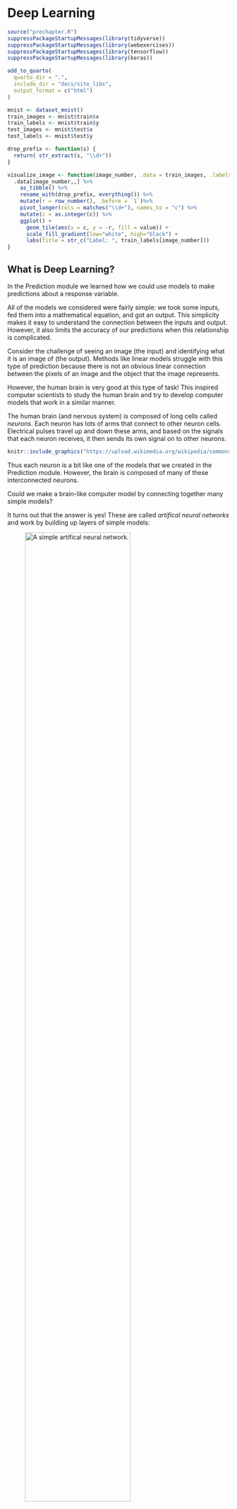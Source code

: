 # Deep Learning {#sec-deep-learning-chapter}

```r
source("prechapter.R")
suppressPackageStartupMessages(library(tidyverse))
suppressPackageStartupMessages(library(webexercises))
suppressPackageStartupMessages(library(tensorflow))
suppressPackageStartupMessages(library(keras))

add_to_quarto(
  quarto_dir = ".",
  include_dir = "docs/site_libs",
  output_format = c("html")
)

mnist <- dataset_mnist()
train_images <- mnist$train$x
train_labels <- mnist$train$y
test_images <- mnist$test$x
test_labels <- mnist$test$y

drop_prefix <- function(s) {
  return( str_extract(s, "\\d+"))
}

visualize_image <- function(image_number, .data = train_images, .labels = train_labels) {
  .data[image_number,,] %>% 
    as_tibble() %>%
    rename_with(drop_prefix, everything()) %>%
    mutate(r = row_number(), .before = `1`)%>%
    pivot_longer(cols = matches("\\d+"), names_to = "c") %>%
    mutate(c = as.integer(c)) %>%
    ggplot() +
      geom_tile(aes(x = c, y = -r, fill = value)) +
      scale_fill_gradient(low="white", high="black") +
      labs(title = str_c("Label: ", train_labels[image_number]))
}
```

## What is Deep Learning?

In the Prediction module we learned how we could use models to make predictions about a response variable.

All of the models we considered were fairly simple: we took some inputs, fed them into a mathematical equation, and got an output. This simplicity makes it easy to understand the connection between the inputs and output. However, it also limits the accuracy of our predictions when this relationship is complicated.

Consider the challenge of seeing an image (the input) and identifying what it is an image of (the output). Methods like linear models struggle with this type of prediction because there is not an obvious linear connection between the pixels of an image and the object that the image represents.

However, the human brain is very good at this type of task! This inspired computer scientists to study the human brain and try to develop computer models that work in a similar manner.

The human brain (and nervous system) is composed of long cells called *neurons*. Each neuron has lots of arms that connect to other neuron cells. Electrical pulses travel up and down these arms, and based on the signals that each neuron receives, it then sends its own signal on to other neurons.

```r
knitr::include_graphics("https://upload.wikimedia.org/wikipedia/commons/thumb/1/10/Blausen_0657_MultipolarNeuron.png/640px-Blausen_0657_MultipolarNeuron.png")
```

Thus each neuron is a bit like one of the models that we created in the Prediction module. However, the brain is composed of many of these interconnected neurons.

Could we make a brain-like computer model by connecting together many simple models?

It turns out that the answer is yes! These are called *artifical neural networks* and work by building up layers of simple models:

![A simple artifical neural network.](https://miro.medium.com/v2/resize:fit:1358/1*Gh5PS4R_A5drl5ebd_gNrg@2x.png){width=75%}

Each of the circles in this picture represents a **node**.

* There are three input nodes (explanatory variables) to this neural network (the yellow circles).

* There are two "hidden layers" (blue and green). Each of the nodes in these layers takes *all* of the nodes in the previous layer as inputs, and then sends its output to *all* of the nodes in the next layer.

* The final layer in this example contains a single node. This node will produce a single prediction (e.g. yes/no, true/false, or a single number).

In subsequent sections we will learn more about all of these pieces, such as:

* What are the input nodes, and how many do we have?
* What are the models at each of nodes in the hidden layers?
* How many output nodes do we need, and what should they output?
* How do we train these networks to make accurate predictions?

## Deep learning in R

We will use two packages to create deep learning models: `tensorflow` and `keras`.

* `tensorflow` is an R package that allows to run a piece of software called TensorFlow that was developed by Google to run neural networks.

* `keras` is an R package that provides a friendlier interface to TensorFlow.

## The MNIST dataset

As an example, we will use the MNIST dataset, which is a famous dataset containing pictures of numbers such as this one:

```r
visualize_image(1)
```

The MNIST dataset can be downloaded using `dataset_mnist()` function from the `keras` package, e.g.

```r
mnist <- dataset_mnist()
```

The MNIST dataset is already divided into training and test sets (of 60,000 and 10,000 images respectively). Each image comes with a label telling us what digit is in the image. 

All of these are stored in the `mnist` variable we created above. To make our lives easier, we will split all of the training and test images and labels into 4 separate variables:

```r
train_images <- mnist$train$x
train_labels <- mnist$train$y
test_images <- mnist$test$x
test_labels <- mnist$test$y
```

## Images as inputs

Before we build our model, we need to understand how data is stored in images.

Digital images are composed of small squares called pixels. Each pixel has a single color.

The MNIST images are 28 pixels wide and 28 pixels high. They are *greyscale* images, which means that each pixel has a single color that is somewhere on the spectrum from white to black. There are 256 possible shades on this spectrum, each represented by an integer number from 0 (white) to 255 (black).

For example, this image shows the intensities in each of the pixels of one of the MNIST images:

![A simple artifical neural network.](https://miro.medium.com/v2/resize:fit:629/1*THbDE9VGnlsm2lxnKZug2g.png){width=100%}

Each pixel in our image will be an input to the model. Since there are 28 by 28 pixels in each images, then we will need $28 \times 28 = 512$ input nodes in any artificial neural network that we create.

## Defining a neural network shape

The following code defines the shape of an artificial neural network that we will be able to train on the MNIST dataset.

```r
first_model <- keras_model_sequential(input_shape = 28*28) %>%
    layer_dense(units = 512, activation = "relu") %>%
    layer_dense(units = 10, activation = "softmax")
```

* We start our code with the `keras_model_sequential()` function to indicate that we will be creating a neural network composed of a series of layers. The `input_shape` parameter indicated how many inputs nodes we will need.

* Then we pipe to each of the layers that we wish to add on to the neural network, which are created with the `layer_dense()` function.

  * The first is our only hidden layer. We have chosen to have 512 nodes (`units`) in this layer.
  * Finally we add a layer of `10` nodes which will be out output layer. We need 10 output nodes because we wish to predict 10 different categories (i.e. the digits 0, 1, 2, ..., 9). Each node will contain the probability that one of those 10 digits is in the image. Our prediction will be the digit that has the highest probability.

What about the `activation` parameters in the layer functions?

Fundamentally, each node in the just contains a linear model (i.e. a linear combination of all the inputs from the previous layer)! However, the relationship between image pixel intensities and the digits 0-9 is non-linear. Therefore we convert each node's linear prediction into a non-linear prediction. 

We did something very similar with logistic regression (where we used the sigmoid function to convert from a linear output to a response between 0 and 1). Here we are using a function called a "Rectified Linear Activation function" or relu for short. You don't need to understand the details of the relu activation for this module, but there are many good tutorial or videos about it on the internet if you want to learn more (such as [this article](https://builtin.com/machine-learning/relu-activation-function)).

The final layer uses a different activation function called `"softmax"`. This just ensures that all the 10 probabilities of the 10 output nodes all add up to 1.


## Compiling the model

Before we can train a Keras model, we need to do an additional step called *compilation*. In this step we state all the information about *how* the model is to be trained.

To do this, we use the `compile()` function from the `keras` package:

```r
compile(
  first_model,
  optimizer = "rmsprop",
  loss = "sparse_categorical_crossentropy",
  metrics = "accuracy"
  )
```

We will not worry too much about these details here, but briefly:

* The `optimizer` parameter tells Keras what algorithm to use to fit the model to the training data.
* The `loss` parameter tells Keras what function to use determine how bad the model is at each step of the optimization process.
* The `metrics` parameter controls what information will be reported back to us as the model is optimized.

Note that we do **not** assign the output of the `compile()` function to a new variable. This is one of the rare cases in R where the input variable (`first_model`) will be modified automatically to contain these extra parameters.

## Training the model

Our model will take in 784 pixels at a time. Unfortunately, the `train_images` variable does not contain rows of 784 pixels. We can find it's dimensions with the `dim()` function:

```r
dim(train_images)
```

Each image is currently stored as a grid of 28x28 pixels. We can **reshape** (or "flatten") each of these images into a single row of 784 pixels using the `array_reshape()` function

```r
train_x <- array_reshape(train_images, c(60000, 28 * 28))
```

(You could check the new dimensions by running `dim(train_x)`.)

To improve the process of fitting the model, we also want to **rescale** the grayscale intensities from integers between 0 and 255 to decimals between 0 and 1. We can do this by dividing by 255, e.g.

```r
train_x <- train_x / 255
```

Finally we are ready to fit the neural network to the images in this new `train_x` variable. We do this with the `fit()` function:

```r
history <- fit(
  first_model,
  x = train_x, 
  y = train_labels,
  batch_size = 128, 
  epochs = 10,
  validation_split = 0.2
  )
```

* The first three arguments are the model that we just compiled, the input training images, and the labels that we are trying to predict.

* Since images are large, we cannot fit the model to all of them at once (otherwise your computer will run out of memory). Instead we fit the model to batches of images. In this case we are gradually improving the model on 128 images at a time (out of the 60,000 images in the training set) with `batch = 128`.

* Since we are adjusting the model parameters each time we fit to a new batch of 128 images, we will cycle through all 60,000 images more than once. The total number of cycles is set by the `epochs` parameter.

* Just like when we were training simpler models, we also want to use cross-validation to get an idea of how good out model is on data that was not used for training it. We can cross validate on 20% of the data by passing `validation_split = 0.2` to the `fit()` function.

Note that we do assign the output of the `fit()` function to a new variable (here we are calling it `history`).

## Interpreting 

We saved the output of the `fit()` function into the `history` variable. We can pass this to the `plot()` function to get a ggplot2 graph of how the neural network improved with each epoch of training:

```r
plot(history)
```

## Predictions on the test set

Recall that we never use the reserved test set for training a model. Instead we adjust our hyper-parameters and retrain on the testing set, using cross-validation to identify the model that seems to have the best generalization error.

Once we are satisfied, we can see how well our best model does on the test set.

First we need to rescale and reshape the test images (just like we did for the training images):

```r
test_x <- array_reshape(test_images, c(10000, 28 * 28))
test_x <- test_x / 255
```

Next we can make predictions on the new `test_x` variable with the `predict()` function:

```r
predictions <- predict(first_model, test_x, batch_size = 128) %>% 
  k_argmax() %>%
  as.vector()
```

* Again, we do this in batches because images take up a lot of computer memory.

* The `predict()` function will return 10 probabilities for each image, However we only care about which digit has the highest probability, so we pipe to the `k_argmax()` function which digit has the highest probability. 

<!-- TODO: might need better explanation of how indexes work here -->

* The output of `k_argmax()` is Keras's equivalent of a vector (called a "tensor") so we will convert this back to an R vector with the `as.vector()` function.

Finally we can calculate what fraction of our 10,000 test images we predicted correctly:

```r
sum(predictions == test_labels) / 10000
```

* `predictions == test_labels` returns a Boolean vector that is true if our prediction was correct.
* `sum()` adds up the number of correct predictions (since a `TRUE` is equivalent to 1, whereas a `FALSE` is equalivalent to 0).
* We divide by 10,000 to get the fraction that are correct.

